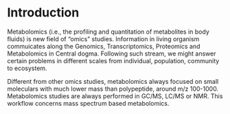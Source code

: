 # Introduction

Metabolomics (i.e., the profiling and quantitation of metabolites in body fluids) is new field of "omics" studies. Information in living organism commuicates along the Genomics, Transcriptomics, Proteomics and Metabolomics in Central dogma. Following such stream, we might answer certain problems in different scales from individual, population, community to ecosystem.

Different from other omics studies, metabolomics always focused on small moleculars with much lower mass than polypeptide, around m/z 100-1000. Metabolomics studies are always performed in GC/MS, LC/MS or NMR. This workflow concerns mass spectrum based metabolomics.
